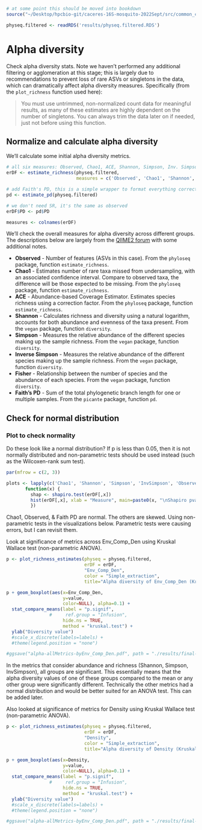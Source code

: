 ```r
# at some point this should be moved into bookdown
source("~/Desktop/hpcbio-git/caceres-16S-mosquito-2022Sept/src/common_code.R", local = knitr::knit_global())
```

```r
physeq.filtered <- readRDS('results/physeq.filtered.RDS')
```

# Alpha diversity

Check alpha diversity stats.  Note we haven't performed any additional filtering or agglomeration at this stage; this is largely due to recommendations to prevent loss of rare ASVs or singletons in the data, which can dramatically affect alpha diversity measures.  Specifically (from the `plot_richness` function used here):

> You must use untrimmed, non-normalized count data for meaningful results, as many of these estimates are highly dependent on the number of singletons. You can always trim the data later on if needed, just not before using this function.

## Normalize and calculate alpha diversity 


We'll calculate some initial alpha diversity metrics.

```r
# all six measures: Observed, Chao1, ACE, Shannon, Simpson, Inv. Simpson, Fisher
erDF <- estimate_richness(physeq.filtered, 
                          measures = c('Observed', 'Chao1', 'Shannon', 'Simpson', 'InvSimpson'))

# add Faith's PD, this is a simple wrapper to format everything correctly
pd <- estimate_pd(physeq.filtered)

# we don't need SR, it's the same as observed
erDF$PD <- pd$PD

measures <- colnames(erDF)
```

We'll check the overall measures for alpha diversity across different groups.  The descriptions below are largely from the [QIIME2 forum](https://forum.qiime2.org/t/alpha-and-beta-diversity-explanations-and-commands/2282) with some additional notes.

* **Observed** - Number of features (ASVs in this case).  From the `phyloseq` package, function `estimate_richness`. 
* **Chao1** - Estimates number of rare taxa missed from undersampling, with an associated confidence interval. Compare to observed taxa, the difference will be those expected to be missing. From the `phyloseq` package, function `estimate_richness`. 
* **ACE** - Abundance-based Coverage Estimator. Estimates species richness using a correction factor.  From the `phyloseq` package, function `estimate_richness`. 
* **Shannon** - Calculates richness and diversity using a natural logarithm, accounts for both abundance and evenness of the taxa present. From the `vegan` package, function `diversity`. 
* **Simpson** - Measures the relative abundance of the different species making up the sample richness.  From the `vegan` package, function `diversity`. 
* **Inverse Simpson** - Measures the relative abundance of the different species making up the sample richness.  From the `vegan` package, function `diversity`. 
* **Fisher** - Relationship between the number of species and the abundance of each species.  From the `vegan` package, function `diversity`. 
* **Faith's PD** - Sum of the total phylogenetic branch length for one or multiple samples.  From the `picante` package, function `pd`. 

## Check for normal distribution 

### Plot to check normality

Do these look like a normal distribution? If p is less than 0.05, then it is not normally distributed and non-parametric tests should be used instead (such as the Wilcoxen-rank sum test).

```r
par(mfrow = c(2, 3))

plots <- lapply(c('Chao1', 'Shannon', 'Simpson', 'InvSimpson', 'Observed', 'PD'), 
       function(x) {
         shap <- shapiro.test(erDF[,x])
         hist(erDF[,x], xlab = "Measure", main=paste0(x, "\nShapiro pvalue=", label_number(accuracy = 0.0001)(shap$p.value)), breaks=15)
         })
```

Chao1, Observed, & Faith PD are normal. The others are skewed. Using non-parametric tests in the visualizations below. Parametric tests were causing errors, but I can revisit them.

Look at significance of metrics across Env_Comp_Den using Kruskal Wallace test (non-parametric ANOVA).

```r
p <- plot_richness_estimates(physeq = physeq.filtered, 
                             erDF = erDF,
                             "Env_Comp_Den", 
                             color = "Simple_extraction", 
                             title="Alpha diversity of Env_Comp_Den (Kruskal Wallace test)")

p + geom_boxplot(aes(x=Env_Comp_Den,
                     y=value,
                     color=NULL), alpha=0.1) +
  stat_compare_means(label = "p.signif",
                #     ref.group = "Infusion",
                     hide.ns = TRUE,
                     method = "kruskal.test") +
  ylab("Diversity value") 
  #scale_x_discrete(labels=labels) + 
  #theme(legend.position = "none")

#ggsave("alpha-allMetrics-byEnv_Comp_Den.pdf", path = "./results/final-plots", device = "pdf", width = 8, height = 5.5, units = "in")
```

In the metrics that consider abundance and richness (Shannon, Simpson, InvSimpson), all groups are significant. This essentially means that the alpha diversity values of one of these groups compared to the mean or any other group were significantly different. Technically the other metrics had a normal distribution and would be better suited for an ANOVA test. This can be added later.


Also looked at significance of metrics for Density using Kruskal Wallace test (non-parametric ANOVA).

```r
p <- plot_richness_estimates(physeq = physeq.filtered, 
                             erDF = erDF,
                             "Density", 
                             color = "Simple_extraction", 
                             title="Alpha diversity of Density (Kruskal Wallace test)")

p + geom_boxplot(aes(x=Density,
                     y=value,
                     color=NULL), alpha=0.1) +
  stat_compare_means(label = "p.signif",
                #     ref.group = "Infusion",
                     hide.ns = TRUE,
                     method = "kruskal.test") +
  ylab("Diversity value") 
  #scale_x_discrete(labels=labels) + 
  #theme(legend.position = "none")

#ggsave("alpha-allMetrics-byEnv_Comp_Den.pdf", path = "./results/final-plots", device = "pdf", width = 8, height = 5.5, units = "in")
```
